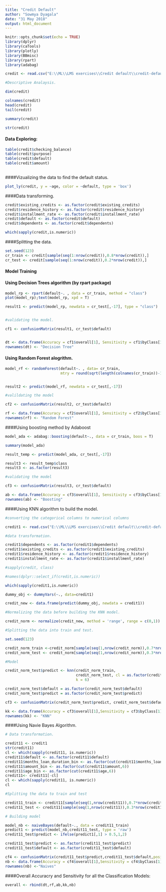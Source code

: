 ---
title: "Credit Default"
author: "Sowmya Dyagala"
date: "31 May 2018"
output: html_document
---

```{r setup, include=FALSE}
knitr::opts_chunk$set(echo = TRUE)
library(dplyr)
library(caTools)
library(plotly)
library(BBmisc)
library(rpart)
library(adabag)

```

```{r}
credit <- read.csv("E:\\ML\\LMS exercises\\Credit default\\credit-default.csv")

#Descriptive Analaysis.

dim(credit)

colnames(credit)
head(credit)
tail(credit)

summary(credit)

str(credit)

```

#### Data Exploring:

```{r}
table(credit$checking_balance)
table(credit$purpose)
table(credit$default)
table(credit$amount)
  
```


####Vizualizing the data to find the default status.

```{r}
plot_ly(credit, y = ~age, color = ~default, type = 'box')

```

####Data transforming.

```{r}

credit$existing_credits <- as.factor(credit$existing_credits)
credit$residence_history <- as.factor(credit$residence_history)
credit$installment_rate <- as.factor(credit$installment_rate)
credit$default <- as.factor(credit$default)
credit$dependents <- as.factor(credit$dependents)

which(sapply(credit,is.numeric))

```


####Splitting the data.

```{r}
set.seed(123)
cr_train <- credit[sample(seq(1:nrow(credit)),0.8*nrow(credit)),]
cr_test <- credit[sample(seq(1:nrow(credit)),0.2*nrow(credit)),]

```


#### Model Training

#### Using Decision Trees algorithm (by rpart package)

```{r}

model_rp <- rpart(default~. , data = cr_train, method = "class")
plot(model_rp);text(model_rp, xpd = T)

result1 <- predict(model_rp, newdata = cr_test[,-17], type = "class")


#validating the model.

cf1 <- confusionMatrix(result1, cr_test$default)


dt <- data.frame(Accuracy = cf1$overall[1], Sensitivity = cf1$byClass[1])
rownames(dt) <- "Decision Tree"

```

#### Using Random Forest alogrithm.

```{r}

model_rf <- randomForest(default~. , data= cr_train, 
                         mtry = round(sqrt(length(colnames(cr_train))-1)), ntree =500)


result2 <- predict(model_rf, newdata = cr_test[,-17])

#valildating the model

cf2 <- confusionMatrix(result2, cr_test$default)

rf <- data.frame(Accuracy = cf2$overall[1], Sensitivity = cf2$byClass[1])
rownames(rf) <- "Random Forest"

```


####Using boosting method by Adaboost 

```{r}

model_ada <- adabag::boosting(default~., data = cr_train, boos = T)

summary(model_ada)

result_temp <- predict(model_ada, cr_test[,-17])

result3 <- result_temp$class
result3 <- as.factor(result3)

#validating the model

cf3 <- confusionMatrix(result3, cr_test$default)

ab <- data.frame(Accuracy = cf3$overall[1], Sensitivity = cf3$byClass[1])
rownames(ab) <- "Boosting"
```

####Using KNN algorithm to build the model.

```{r}

#converting the categorical columns to numerical columns

credit1 <- read.csv("E:\\ML\\LMS exercises\\Credit default\\credit-default.csv")

#data transformation.

credit1$dependents <- as.factor(credit1$dependents)
credit1$existing_credits <- as.factor(credit1$existing_credits)
credit1$residence_history <- as.factor(credit1$residence_history)
credit1$installment_rate <- as.factor(credit1$installment_rate)

#sapply(credit, class)

#names(dplyr::select_if(credit,is.numeric))

which(sapply(credit1,is.numeric))

dummy_obj <- dummyVars(~., data=credit1)

credit_new <- data.frame(predict(dummy_obj, newdata = credit1))

#Normalizing the data before building the KNN model.

credit_norm <- normalize(credit_new, method = 'range', range = c(0,1))

#Splitting the data into train and test.

set.seed(123)

credit_norm_train <-credit_norm[sample(seq(1,nrow(credit_norm)),0.7*nrow(credit_norm)),]
credit_norm_test <- credit_norm[sample(seq(1,nrow(credit_norm)),0.3*nrow(credit_norm)),]

#Model

credit_norm_test$predict <- knn(credit_norm_train,
                                credit_norm_test, cl = as.factor(credit_norm_train$default),
                                k = 6)

credit_norm_test$default = as.factor(credit_norm_test$default)
credit_norm_test$predict = as.factor(credit_norm_test$predict)

cf3 <- confusionMatrix(credit_norm_test$predict, credit_norm_test$default)

kk <- data.frame(Accuracy = cf3$overall[1],Sensitivity = cf3$byClass[1])
rownames(kk) <- "KNN"
```

####Using Navie Bayes Algorithm.

```{r}
# Data transformation.

credit11 <- credit1
str(credit11)
cl <- which(sapply(credit11, is.numeric))
credit11$default <- as.factor(credit11$default)
credit11$months_loan_duration_bin <- as.factor(cut(credit11$months_loan_duration,6))
credit11$amount_bin <- as.factor(cut(credit11$amount,6))
credit11$age_bin <- as.factor(cut(credit11$age,6))
credit11<- credit11[-cl]
cl <- which(sapply(credit11, is.numeric))
cl

#Splitting the data to train and test

credit11_train <- credit11[sample(seq(1,nrow(credit11)),0.7*nrow(credit11)),]
credit11_test <- credit11[sample(seq(1,nrow(credit11)),0.3*nrow(credit11)),]

# Building model

model_nb <- naiveBayes(default~., data = credit11_train)
predict1 <- predict(model_nb,credit11_test, type = 'raw')
credit11_test$predict <- ifelse(predict1[,1] > 0.5,1,2)

credit11_test$predict <- as.factor(credit11_test$predict)
credit11_test$default <- as.factor(credit11_test$default)

cf4 <- confusionMatrix(credit11_test$predict,credit11_test$default,positive = '1')
nb <- data.frame(Accuracy = cf4$overall[1],Sensitivity = cf4$byClass[1])
rownames(nb) <-"Naives"

```

####Overall Accuracry and Sensitivity for all the Classification Models:
```{r}
overall <- rbind(dt,rf,ab,kk,nb)
```

